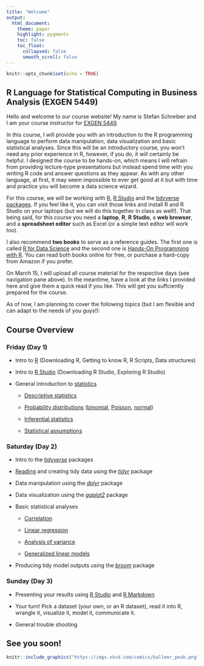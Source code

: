 ```yaml
---
title: "Welcome"
output:
  html_document:
    theme: paper
    highlight: pygments
    toc: false
    toc_float:
      collapsed: false
      smooth_scroll: false
---
```


```r
knitr::opts_chunk$set(echo = TRUE)
```

## R Language for Statistical Computing in Business Analysis (EXGEN 5449)

Hello and welcome to our course website! My name is Stefan Schreiber and I am your course instructor for [EXGEN 5449](https://www.ualberta.ca/extension/continuing-education/courses/EXGEN-5449).

In this course, I will provide you with an introduction to the R programming language to perform data manipulation, data visualization and basic statistical analyses. Since this will be an introductory course, you won't need any prior experience in R, however, if you do, it will certainly be helpful. I designed the course to be hands-on, which means I will refrain from providing lecture-type presentations but instead spend time with you writing R code and answer questions as they appear. As with any other language, at first, it may seem impossible to ever get good at it but with time and practice you will become a data science wizard. 

For this course, we will be working with [R](https://www.r-project.org/), [R Studio](https://www.rstudio.com/) and the [tidyverse packages](https://www.tidyverse.org/). If you feel like it, you can visit those links and install R and R Studio on your laptops (but we will do this together in class as well!). That being said, for this course you need a **laptop**, **R**, **R Studio**, a **web browser**, and a **spreadsheet editor** such as Excel (or a simple text editor will work too).

I also recommend **two books** to serve as a reference guides. The first one is called [R for Data Science](https://r4ds.had.co.nz/) and the second one is [Hands-On Programming with R](https://rstudio-education.github.io/hopr/). You can read both books online for free, or purchase a hard-copy from Amazon if you prefer.

On March 15, I will upload all course material for the respective days (see navigation pane above). In the meantime, have a look at the links I provided here and give them a quick read if you like. This will get you suffciently prepared for the course.

As of now, I am planning to cover the following topics (but I am flexible and can adapt to the needs of you guys!):

## Course Overview 

### Friday (Day 1)

- Intro to [R](https://www.r-project.org/) (Downloading R, Getting to know R, R Scripts, Data structures)

- Intro to [R Studio](https://www.rstudio.com/) (Downloading R Studio, Exploring R Studio)

- General introduction to [statistics](https://en.wikipedia.org/wiki/Statistics)

    - [Descriptive statistics](https://en.wikipedia.org/wiki/Descriptive_statistics)

    - [Probability distributions](https://en.wikipedia.org/wiki/Probability_distribution) ([binomial](https://en.wikipedia.org/wiki/Binomial_distribution), [Poisson](https://en.wikipedia.org/wiki/Poisson_distribution), [normal](https://en.wikipedia.org/wiki/Normal_distribution))

    - [Inferential statistics](https://en.wikipedia.org/wiki/Statistical_inference)

    - [Statistical assumptions](https://en.wikipedia.org/wiki/Statistical_assumption)


### Saturday (Day 2)

- Intro to the [*tidyverse*](https://www.tidyverse.org/) packages

- [Reading](https://readr.tidyverse.org/) and creating tidy data using the [*tidyr*](https://tidyr.tidyverse.org/)  package

- Data manipulation using the [*dplyr*](https://dplyr.tidyverse.org/) package

- Data visualization using the [*ggplot2*](https://ggplot2.tidyverse.org/) package

- Basic statistical analyses

    - [Correlation](https://en.wikipedia.org/wiki/Correlation_and_dependence)

    - [Linear regression](https://en.wikipedia.org/wiki/Linear_regression)

    - [Analysis of variance](https://en.wikipedia.org/wiki/Analysis_of_variance)

    - [Generalized linear models](https://en.wikipedia.org/wiki/Generalized_linear_model)

- Producing tidy model outputs using the [*broom*](https://cran.r-project.org/web/packages/broom/vignettes/broom.html) package


### Sunday (Day 3)

- Presenting your results using [R Studio](https://www.rstudio.com/) and [R Markdown](https://rmarkdown.rstudio.com/)

- Your turn! Pick a dataset (your own, or an R dataset), read it into R, wrangle it, visualize it, model it, communicate it.

- General trouble shooting


## See you soon!

```r
knitr::include_graphics("https://imgs.xkcd.com/comics/ballmer_peak.png")
```

